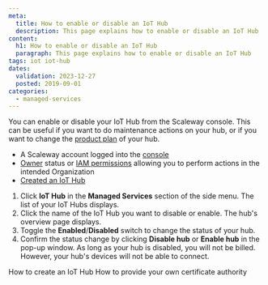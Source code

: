 ```yaml
---
meta:
  title: How to enable or disable an IoT Hub
  description: This page explains how to enable or disable an IoT Hub
content:
  h1: How to enable or disable an IoT Hub
  paragraph: This page explains how to enable or disable an IoT Hub
tags: iot iot-hub
dates:
  validation: 2023-12-27
  posted: 2019-09-01
categories:
  - managed-services
---
```


You can enable or disable your IoT Hub from the Scaleway console. This can be useful if you want to do maintenance actions on your hub, or if you want to change the [product plan](/managed-services/iot-hub/how-to/change-plan) of your hub.

<Macro id="requirements" />

- A Scaleway account logged into the [console](https://console.scaleway.com)
- [Owner](/identity-and-access-management/iam/concepts/#owner) status or [IAM permissions](/identity-and-access-management/iam/concepts/#permission) allowing you to perform actions in the intended Organization
- [Created an IoT Hub](/managed-services/iot-hub/how-to/create-hub)

1. Click **IoT Hub** in the **Managed Services** section of the side menu. The list of your IoT Hubs displays.
2. Click the name of the IoT Hub you want to disable or enable. The hub's overview page displays.
3. Toggle the **Enabled**/**Disabled** switch to change the status of your hub.
    <Lightbox src="scaleway-iothub_enable_disable.webp" alt="" />
4. Confirm the status change by clicking **Disable hub** or **Enable hub** in the pop-up window.
    <Message type="important">
      As long as your hub is disabled, you will not be billed. However, your hub's devices will not be able to connect.
    </Message>


<Navigation title="See also">
  <PreviousButton to="/managed-services/iot-hub/how-to/create-hub/">How to create an IoT Hub</PreviousButton>
  <NextButton to="/managed-services/iot-hub/how-to/provide-own-certificate-authority">How to provide your own certificate authority</NextButton>
</Navigation>